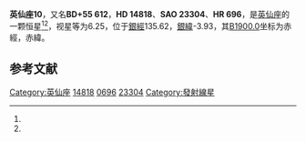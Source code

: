 {{Starbox begin
| name = 英仙座10
}}
{{Starbox observe
| epoch = [[J2000.0|J2000.0]]
| constell = [[英仙座|英仙座]]<ref name=SIMBAD>{{cite web
 | url=http://simbad.u-strasbg.fr/simbad/sim-id?Ident=HR+696
 | title =Pulsating variable Star
 | publisher=Centre de Données astronomiques de Strasbourg
 | work=SIMBAD
 | accessdate=2012-07-13}}</ref><ref name=DATA>{{cite web
 | url=http://vizier.u-strasbg.fr/viz-bin/VizieR-5?-out.add=.&-source=5050&-corr=PK=HR&-out.max=9999&HR=696
 | title =VizieR Detailed Page
 | accessdate=2012-07-13}}</ref>
| 星官 = 
| ra = {{RA|2|25|16}}<ref name=SIMBAD /><ref name=DATA />
| dec = {{DEC|+56|36|36}}<ref name=SIMBAD /><ref name=DATA />
| appmag_v = 6.25<ref name=SIMBAD /><ref name=DATA />
}}
{{Starbox character
| class = B2Ia<ref name=SIMBAD /><ref name=DATA />
| b-v = 0.31<ref name=SIMBAD /><ref name=DATA />
| u-b = -0.62<ref name=SIMBAD /><ref name=DATA />
| r-i = 0.2<ref name=SIMBAD /><ref name=DATA />
| variable = 
}}
{{Starbox astrometry
| radial_v = -0.62
| prop_mo_ra = -46
| parallax = 
| p_error = 
}}
{{Starbox catalog
| names =BD+55 612，[[SAO星表|SAO]] 23304，[[HD星表|HD]] 14818，[[HR星表|HR]] 696}}
{{Starbox reference |Simbad=HR+696}}
{{Starbox end}}

'''英仙座10'''，又名'''BD+55 612'''，'''HD 14818'''、'''SAO 23304'''、'''HR 696'''，是[[英仙座|英仙座]]的一颗恒星<ref name=SIMBAD /><ref name=DATA />，视星等为6.25，位于[[銀道座標系|銀經]]135.62，[[銀道座標系|銀緯]]-3.93，其[[B1900.0|B1900.0]]坐标为赤經{{RA|2|18|12.1}}，赤緯{{DEC|+56|-3.93|22}}。

== 参考文献 ==
{{reflist}}

{{star-stub}}

{{英仙座恒星}}
[[Category:英仙座|Category:英仙座]]
[[Category:HD和HDE天體|14818]]
[[Category:HR天體|0696]]
[[Category:SAO天體|23304]]
[[Category:發射線星|Category:發射線星]]